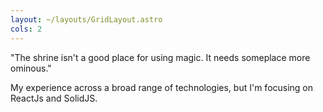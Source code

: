 ```yaml
---
layout: ~/layouts/GridLayout.astro
cols: 2
---
```



<section class="left-column">
"The shrine isn't a good place for using magic. It needs someplace more
ominous."

My experience across a broad range of technologies, but I'm focusing on
ReactJs and SolidJS.

</section>

<Image src="home_picture" alt="" />

